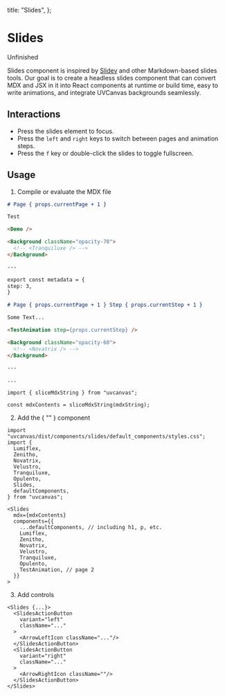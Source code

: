   title: "Slides",
};

# Slides

<Note>Unfinished</Note>

Slides component is inspired by [Slidev](https://sli.dev/) and other Markdown-based slides tools. Our goal is to create a headless slides component that can convert MDX and JSX in it into React components at runtime or build time, easy to write animations, and integrate UVCanvas backgrounds seamlessly.

<SlidesExample />

## Interactions

- Press the slides element to focus.
- Press the `left` and `right` keys to switch between pages and animation steps.
- Press the `f` key or double-click the slides to toggle fullscreen.

## Usage

1. Compile or evaluate the MDX file

```md {{ title: "Raw String" }}
# Page { props.currentPage + 1 }

Test

<Demo />

<Background className="opacity-70">
  <!-- <Tranquiluxe /> -->
</Background>

---

export const metadata = {
step: 3,
}

# Page { props.currentPage + 1 } Step { props.currentStep + 1 }

Some Text...

<TestAnimation step={props.currentStep} />

<Background className="opacity-60">
  <!-- <Novatrix /> -->
</Background>

---

...
```

```tsx
import { sliceMdxString } from "uvcanvas";
```

```tsx
const mdxContents = sliceMdxString(mdxString);
```

2. Add the { "<Slides />" } component

```tsx
import "uvcanvas/dist/components/slides/default_components/styles.css";
import {
  Lumiflex,
  Zenitho,
  Novatrix,
  Velustro,
  Tranquiluxe,
  Opulento,
  Slides,
  defaultComponents,
} from "uvcanvas";
```

```tsx
<Slides
  mdx={mdxContents}
  components={{
    ...defaultComponents, // including h1, p, etc.
    Lumiflex,
    Zenitho,
    Novatrix,
    Velustro,
    Tranquiluxe,
    Opulento,
    TestAnimation, // page 2
  }}
>
```

3. Add controls

```tsx
<Slides {...}>
  <SlidesActionButton
    variant="left"
    className="..."
  >
    <ArrowLeftIcon className="..."/>
  </SlidesActionButton>
  <SlidesActionButton
    variant="right"
    className="..."
  >
    <ArrowRightIcon className=""/>
  </SlidesActionButton>
</Slides>
```
